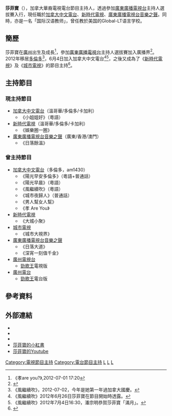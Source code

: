 {{藝人
 | 姓名 = 莎菲寶
 | 類型 = 節目主持
 | 出生日期 = 10月23日
 | 出生地點 = {{CHN}}
 | 職業 = 電台節目主持，司儀，配音員
 | 語言 = [[粵語|粵語]]、[[英語|英語]]、[[普通話|普通話]]
 | 出道日期 = 1999
 | 代表作 = 日落大道、小姐姐好
}}

'''莎菲寶'''（{{bd||10月23日}}），加拿大華裔電視電台節目主持人，透過參加[[廣東廣播電視台|廣東廣播電視台]]主持人選拔賽入行，現任職於[[加拿大中文電台|加拿大中文電台]]、[[新時代電視|新時代電視]]、[[廣東廣播電視台音樂之聲|廣東廣播電視台音樂之聲]]。同時，亦是一名「国际汉语教师」，曾任教於美国的Global-LT语言学校。

== 簡歷 ==
莎菲寶在[[廣州|廣州]]出生及成長<ref>《孝are you?》,2012-07-01 17:20</ref>，參加[[廣東廣播電視台|廣東廣播電視台]]主持人選拔賽加入廣播界<ref>{{cite web |url=http://www.am1430.com/dj_detail.php?id=1 |title=加拿大中文電台：莎菲寶 |accessdate=2013-05-20 |language=zh-hant |archive-url=https://web.archive.org/web/20160306212445/http://am1430.com/dj_detail.php?id=1 |archive-date=2016-03-06 |dead-url=yes }}</ref>。
2012年移居[[多倫多|多倫多]]<ref>《風繼續吹》，2012-07-02，今年是她第一年過加拿大國慶。</ref>，6月4日加入加拿大中文電台<ref name=wind20120626>《風繼續吹》2012年6月26日莎菲寶在節目開始時透露。</ref><ref name=wind20120704>《風繼續吹》2012年7月4日16:30，潘宗明恭賀莎菲寶「滿月」。</ref>，之後又成為了《[[新時代電視|新時代電視]]》及《[[城市電視|城市電視]]》的節目主持<ref>{{cite web |url=http://www.fairchildtv.com/programhost_detail.php?n=d1f491a404d6854880943e5c3cd9ca25 |title=新時代電視：多倫多：節目主持：莎菲寶 |access-date=2018-03-30 |language=zh-hant }}</ref>。

== 主持節目 ==
=== 現主持節目 ===
*[[加拿大中文電台|加拿大中文電台]]（溫哥華/多倫多/卡加利）
**《小姐姐好》（粵語）
*[[新時代電視|新時代電視]]（溫哥華/多倫多/卡加利）
**《娛樂圈一圈》
*[[廣東廣播電視台音樂之聲|廣東廣播電視台音樂之聲]]（廣東/香港/澳門）
**《日落餘溫》

=== 曾主持節目 ===
*[[加拿大中文電台|加拿大中文電台]]（多倫多，am1430）
**《陽光早安多倫多》（粵語+普通話）
**《陽光早晨》（粵語）
**《風繼續吹》（粵語）
**《城市夜歸人》（普通話）
**《男人幫女人幫》
**《孝 Are You》
*[[新時代電視|新時代電視]]
**《大城小聚》
*[[城市電視|城市電視]]
**《城市大視界》
*[[廣東廣播電視台音樂之聲|廣東廣播電視台音樂之聲]]
**《日落大道》
**《深宵一刻值千金》
*[[廣州電視台|廣州電視台]]
**[[勁歌王|勁歌王]]電視版
*[[廣州電台|廣州電台]]
**[[勁歌王|勁歌王]]電台版

== 參考資料 ==
{{reflist}}

== 外部連結 ==
* {{Weibo |id=shafeibao }}
* {{Facebook |id=denisetvradio }}
* {{Instagram |id=denisetvradio }}
* [https://www.xiaohongshu.com/user/profile/5deac0330000000001000c70?xhsshare=CopyLink&appuid=5deac0330000000001000c70&apptime=1628996480 莎菲寶的小紅書]
* [https://www.youtube.com/channel/UCJzsvfVuFUvCne07NhpZNvw 莎菲寶的Youtube]

[[Category:電視節目主持|Category:電視節目主持]]
[[Category:電台節目主持|Category:電台節目主持]]
[[Category:加拿大中文電台主持人|L]]
[[Category:新時代電視主持人|L]]
[[Category:廣東廣播電視台主持人|L]]